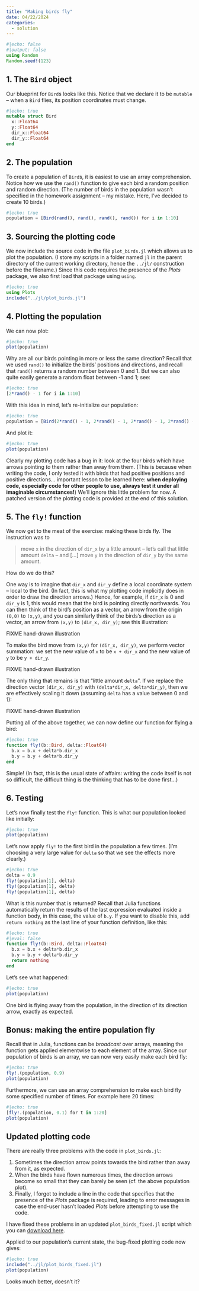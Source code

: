 ```yaml
---
title: "Making birds fly"
date: 04/22/2024
categories:
  - solution
---
```


```julia
#|echo: false
#|output: false
using Random
Random.seed!(123)
```


## 1. The `Bird` object

Our blueprint for `Bird`s looks like this. Notice that we declare it to be `mutable` -- when a `Bird` flies, its position coordinates must change.

```julia
#|echo: true
mutable struct Bird
  x::Float64
  y::Float64
  dir_x::Float64
  dir_y::Float64
end
```


## 2. The population

To create a population of `Bird`s, it is easiest to use an array comprehension. Notice how we use the `rand()` function to give each bird a random position and random direction. (The number of birds in the population wasn't specified in the homework assignment -- my mistake. Here, I've decided to create 10 birds.)

```julia
#|echo: true
population = [Bird(rand(), rand(), rand(), rand()) for i in 1:10]
```


## 3. Sourcing the plotting code

We now include the source code in the file `plot_birds.jl` which allows us to plot the population. (I store my scripts in a folder named `jl` in the parent directory of the current working directory, hence the `../jl/` construction before the filename.) Since this code requires the presence of the *Plots* package, we also first load that package using `using`.

```julia
#|echo: true
using Plots
include("../jl/plot_birds.jl")
```


## 4. Plotting the population

We can now plot:

```julia
#|echo: true
plot(population)
```

Why are all our birds pointing in more or less the same direction? Recall that we used `rand()` to initialize the birds' positions and directions, and recall that `rand()` returns a random number between 0 and 1. But we can also quite easily generate a random float between -1 and 1; see:

```julia
#|echo: true
[2*rand() - 1 for i in 1:10]
```

With this idea in mind, let's re-initialize our population:

```julia
#|echo: true
population = [Bird(2*rand() - 1, 2*rand() - 1, 2*rand() - 1, 2*rand() - 1) for i in 1:10]
```

And plot it:

```julia
#|echo: true
plot(population)
```

::: {.callout-note}
Clearly my plotting code has a bug in it: look at the four birds which have arrows pointing *to* them rather than away from them. (This is because when writing the code, I only tested it with birds that had positive positions and positive directions... important lesson to be learned here: **when deploying code, especially code for other people to use, always test it under all imaginable circumstances!**) We'll ignore this little problem for now. A patched version of the plotting code is provided at the end of this solution.
:::


## 5. The `fly!` function

We now get to the meat of the exercise: making these birds fly. The instruction was to
   
> move `x` in the direction of `dir_x` by a little amount -- let's call that little amount `delta` -- and [...] move `y` in the direction of `dir_y` by the same amount.

How do we do this?

One way is to imagine that `dir_x` and `dir_y` define a local coordinate system -- local to the bird. (In fact, this is what my plotting code implicitly does in order to draw the direction arrows.) Hence, for example, if `dir_x` is 0 and `dir_y` is 1, this would mean that the bird is pointing directly northwards. You can then think of the bird's position as a vector, an arrow from the origin `(0,0)` to `(x,y)`, and you can similarly think of the birds's direction as a vector, an arrow from `(x,y)` to `(dir_x, dir_y)`; see this illustration:

FIXME hand-drawn illustration

To make the bird move from `(x,y)` for `(dir_x, dir_y)`, we perform vector summation: we set the new value of `x` to be `x + dir_x` and the new value of `y` to be `y + dir_y`.

FIXME hand-drawn illustration

The only thing that remains is that "little amount `delta`". If we replace the direction vector `(dir_x, dir_y)` with `(delta*dir_x, delta*dir_y)`, then we are effectively scaling it down (assuming `delta` has a value between 0 and 1):

FIXME hand-drawn illustration

Putting all of the above together, we can now define our function for flying a bird:

```julia
#|echo: true
function fly!(b::Bird, delta::Float64)
  b.x = b.x + delta*b.dir_x
  b.y = b.y + delta*b.dir_y
end
```

Simple! (In fact, this is the usual state of affairs: writing the code itself is not so difficult, the difficult thing is the thinking that has to be done first...)


## 6. Testing

Let's now finally test the `fly!` function. This is what our population looked like initially:

```julia
#|echo: true
plot(population)
```

Let's now apply `fly!` to the first bird in the population a few times. (I'm choosing a very large value for `delta` so that we see the effects more clearly.)

```julia
#|echo: true
delta = 0.9
fly!(population[1], delta)
fly!(population[1], delta)
fly!(population[1], delta)
```

::: {.callout-note}
What is this number that is returned? Recall that Julia functions automatically return the results of the last expression evaluated inside a function body, in this case, the value of `b.y`. If you want to disable this, add `return nothing` as the last line of your function definition, like this:

```julia
#|echo: true
#|eval: false
function fly!(b::Bird, delta::Float64)
  b.x = b.x + delta*b.dir_x
  b.y = b.y + delta*b.dir_y
  return nothing
end
```
:::

Let's see what happened:

```julia
#|echo: true
plot(population)
```

One bird is flying away from the population, in the direction of its direction arrow, exactly as expected.


## Bonus: making the entire population fly

Recall that in Julia, functions can be *broadcast* over arrays, meaning the function gets applied elementwise to each element of the array. Since our population of birds is an array, we can now very easily make each bird fly:

```julia
#|echo: true
fly!.(population, 0.9)
plot(population)
```

Furthermore, we can use an array comprehension to make each bird fly some specified number of times. For example here 20 times:

```julia
#|echo: true
[fly!.(population, 0.1) for t in 1:20]
plot(population)
```


## Updated plotting code

There are really three problems with the code in `plot_birds.jl`:

1. Sometimes the direction arrow points towards the bird rather than away from it, as expected.
1. When the birds have flown numerous times, the direction arrows become so small that they can barely be seen (cf. the above population plot).
1. Finally, I forgot to include a line in the code that specifies that the presence of the *Plots* package is required, leading to error messages in case the end-user hasn't loaded *Plots* before attempting to use the code.

I have fixed these problems in an updated `plot_birds_fixed.jl` script which you can [download here](../jl/plot_birds_fixed.jl).

Applied to our population's current state, the bug-fixed plotting code now gives:

```julia
#|echo: true
include("../jl/plot_birds_fixed.jl")
plot(population)
```

Looks much better, doesn't it?


